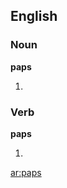 ==English==

===Noun===
'''paps'''

# {{plural of|[[pap]]}}

===Verb===
'''paps'''

# {{third-person singular of|[[pap]]}}

[[ar:paps]]